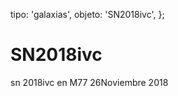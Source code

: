 
  tipo: 'galaxias',
  objeto: 'SN2018ivc',
};

# SN2018ivc

<Imagen
  src="registro/sn2018-ivc_20181126_1_sn2018ivc_20181126_gjcb.jpg"
  fecha="20181126"
/>

sn 2018ivc en M77 26Noviembre 2018